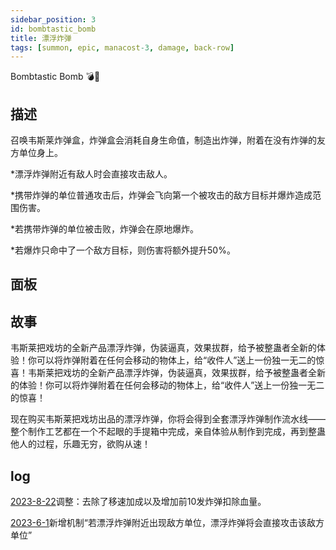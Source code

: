 ```yaml
---
sidebar_position: 3
id: bombtastic_bomb
title: 漂浮炸弹
tags: [summon, epic, manacost-3, damage, back-row]
---
```


Bombtastic Bomb 💣🎁

<!--truncate-->



<CardBasics cardKey={id}/>


## 描述

召唤韦斯莱炸弹盒，炸弹盒会消耗自身生命值，制造出炸弹，附着在没有炸弹的友方单位身上。

*漂浮炸弹附近有敌人时会直接攻击敌人。

*携带炸弹的单位普通攻击后，炸弹会飞向第一个被攻击的敌方目标并爆炸造成范围伤害。

*若携带炸弹的单位被击败，炸弹会在原地爆炸。

*若爆炸只命中了一个敌方目标，则伤害将额外提升50%。

## 面板


<LevelComponent/>


<CardDynamicTable cardKey={id}/>


<CardComplexTable cardKey={id}/>





## 故事

韦斯莱把戏坊的全新产品漂浮炸弹，伪装逼真，效果拔群，给予被整蛊者全新的体验！你可以将炸弹附着在任何会移动的物体上，给“收件人”送上一份独一无二的惊喜！韦斯莱把戏坊的全新产品漂浮炸弹，伪装逼真，效果拔群，给予被整蛊者全新的体验！你可以将炸弹附着在任何会移动的物体上，给“收件人”送上一份独一无二的惊喜！

现在购买韦斯莱把戏坊出品的漂浮炸弹，你将会得到全套漂浮炸弹制作流水线——整个制作工艺都在一个不起眼的手提箱中完成，亲自体验从制作到完成，再到整蛊他人的过程，乐趣无穷，欲购从速！


## log

[2023-8-22](/blog/230822-update-annc#adjustment)调整：去除了移速加成以及增加前10发炸弹扣除血量。

[2023-6-1](/blog/230601-update-annc#adjustment)新增机制“若漂浮炸弹附近出现敌方单位，漂浮炸弹将会直接攻击该敌方单位”
